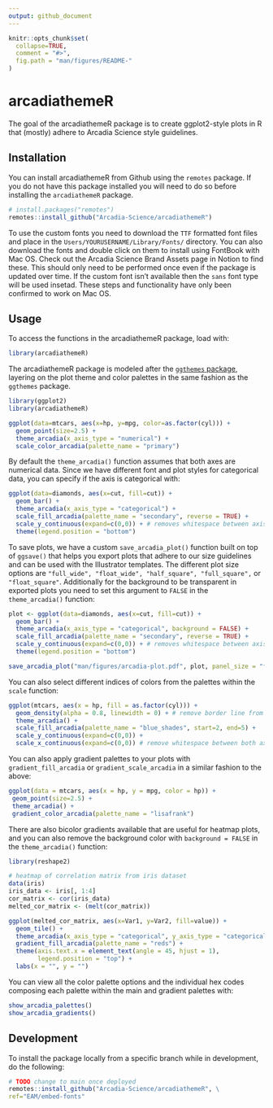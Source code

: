 ```yaml
---
output: github_document
---
```


```r
knitr::opts_chunk$set(
  collapse=TRUE,
  comment = "#>",
  fig.path = "man/figures/README-"
)
```

# arcadiathemeR

The goal of the arcadiathemeR package is to create ggplot2-style plots in R that (mostly) adhere to Arcadia Science style guidelines.

## Installation
You can install arcadiathemeR from Github using the `remotes` package. If you do not have this package installed you will need to do so before installing the `arcadiathemeR` package.
```r
# install.packages("remotes")
remotes::install_github("Arcadia-Science/arcadiathemeR")
```

To use the custom fonts you need to download the `TTF` formatted font files and place in the `Users/YOURUSERNAME/Library/Fonts/` directory. You can also download the fonts and double click on them to install using FontBook with Mac OS. Check out the Arcadia Science Brand Assets page in Notion to find these. This should only need to be performed once even if the package is updated over time. If the custom font isn't available then the `sans` font type will be used insetad. These steps and functionality have only been confirmed to work on Mac OS.

## Usage
To access the functions in the arcadiathemeR package, load with: 
```r
library(arcadiathemeR)
```

The arcadiathemeR package is modeled after the [`ggthemes` package](https://github.com/jrnold/ggthemes), layering on the plot theme and color palettes in the same fashion as the `ggthemes` package. 

```r
library(ggplot2)
library(arcadiathemeR)

ggplot(data=mtcars, aes(x=hp, y=mpg, color=as.factor(cyl))) +
  geom_point(size=2.5) +
  theme_arcadia(x_axis_type = "numerical") +
  scale_color_arcadia(palette_name = "primary")
```

By default the `theme_arcadia()` function assumes that both axes are numerical data. Since we have different font and plot styles for categorical data, you can specify if the axis is categorical with: 

```r
ggplot(data=diamonds, aes(x=cut, fill=cut)) +
  geom_bar() +
  theme_arcadia(x_axis_type = "categorical") +
  scale_fill_arcadia(palette_name = "secondary", reverse = TRUE) +
  scale_y_continuous(expand=c(0,0)) + # removes whitespace between axis and bars
  theme(legend.position = "bottom")
```


To save plots, we have a custom `save_arcadia_plot()` function built on top of `ggsave()` that helps you export plots that adhere to our size guidelines and can be used with the Illustrator templates. The different plot size options are `"full_wide", "float_wide", "half_square", "full_square",` or `"float_square"`. Additionally for the background to be transparent in exported plots you need to set this argument to `FALSE` in the `theme_arcadia()` function:
```r
plot <- ggplot(data=diamonds, aes(x=cut, fill=cut)) +
  geom_bar() +
  theme_arcadia(x_axis_type = "categorical", background = FALSE) +
  scale_fill_arcadia(palette_name = "secondary", reverse = TRUE) +
  scale_y_continuous(expand=c(0,0)) + # removes whitespace between axis and bars
  theme(legend.position = "bottom")

save_arcadia_plot("man/figures/arcadia-plot.pdf", plot, panel_size = "full_square")
```

You can also select different indices of colors from the palettes within the `scale` function:

```r
ggplot(mtcars, aes(x = hp, fill = as.factor(cyl))) +
  geom_density(alpha = 0.8, linewidth = 0) + # remove border line from filled-in density plots
  theme_arcadia() +
  scale_fill_arcadia(palette_name = "blue_shades", start=2, end=5) +
  scale_y_continuous(expand=c(0,0)) +
  scale_x_continuous(expand=c(0,0)) # remove whitespace between both axes and the plot
```


You can also apply gradient palettes to your plots with `gradient_fill_arcadia` or `gradient_scale_arcadia` in a similar fashion to the above: 
```r
ggplot(data = mtcars, aes(x = hp, y = mpg, color = hp)) +
 geom_point(size=2.5) + 
 theme_arcadia() + 
 gradient_color_arcadia(palette_name = "lisafrank")

```

There are also bicolor gradients available that are useful for heatmap plots, and you can also remove the background color with `background = FALSE` in the `theme_arcadia()` function: 
```r
library(reshape2)

# heatmap of correlation matrix from iris dataset
data(iris)
iris_data <- iris[, 1:4]
cor_matrix <- cor(iris_data)
melted_cor_matrix <- (melt(cor_matrix))

ggplot(melted_cor_matrix, aes(x=Var1, y=Var2, fill=value)) +
  geom_tile() +
  theme_arcadia(x_axis_type = "categorical", y_axis_type = "categorical", background = FALSE) +
  gradient_fill_arcadia(palette_name = "reds") + 
  theme(axis.text.x = element_text(angle = 45, hjust = 1),
        legend.position = "top") +
  labs(x = "", y = "")

```

You can view all the color palette options and the individual hex codes composing each palette within the main and gradient palettes with:
```r
show_arcadia_palettes()
show_arcadia_gradients()
```

## Development
To install the package locally from a specific branch while in development, do the following:

```r
# TODO change to main once deployed
remotes::install_github("Arcadia-Science/arcadiathemeR", \
ref="EAM/embed-fonts"
```
